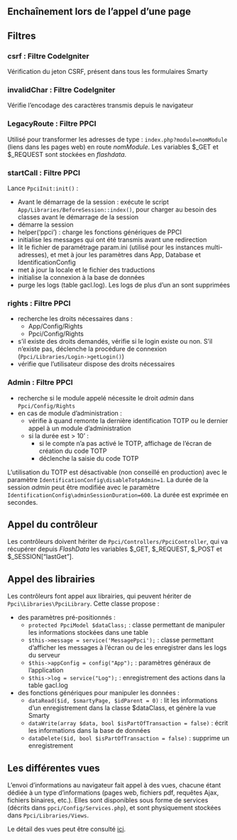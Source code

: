 ::: {.content-visible when-profile="french"}

# Enchaînement lors de l'appel d'une page

## Filtres

### csrf : Filtre CodeIgniter

Vérification du jeton CSRF, présent dans tous les formulaires Smarty

### invalidChar : Filtre CodeIgniter

Vérifie l'encodage des caractères transmis depuis le navigateur

### LegacyRoute : Filtre PPCI

Utilisé pour transformer les adresses de type : `index.php?module=nomModule` (liens dans les pages web) en route _nomModule_. Les variables $_GET et $_REQUEST sont stockées en _flashdata_.

### startCall : Filtre PPCI

Lance `PpciInit:init()` :

- Avant le démarrage de la session : exécute le script  `App/Libraries/BeforeSession::index()`, pour charger au besoin des classes avant le démarrage de la session
- démarre la session
- helper('ppci') : charge les fonctions génériques de PPCI
- initialise les messages qui ont été transmis avant une redirection
- lit le fichier de paramétrage param.ini (utilisé pour les instances multi-adresses), et met à jour les paramètres dans App, Database et IdentificationConfig
- met à jour la locale et le fichier des traductions
- initialise la connexion à la base de données
- purge les logs (table gacl.log). Les logs de plus d'un an sont supprimées

### rights : Filtre PPCI

- recherche les droits nécessaires dans :
  - App/Config/Rights
  - Ppci/Config/Rights
- s'il existe des droits demandés, vérifie si le login existe ou non. S'il n'existe pas, déclenche la procédure de connexion (`Ppci/Libraries/Login->getLogin()`)
- vérifie que l'utilisateur dispose des droits nécessaires

### Admin : Filtre PPCI

- recherche si le module appelé nécessite le droit _admin_ dans `Ppci/Config/Rights`
- en cas de module d'administration :
  - vérifie à quand remonte la dernière identification TOTP ou le dernier appel à un module d'administration
  - si la durée est > 10' :
    - si le compte n'a pas activé le TOTP, affichage de l'écran de création du code TOTP
    - déclenche la saisie du code TOTP

L'utilisation du TOTP est désactivable (non conseillé en production) avec le paramètre `IdentificationConfig\disableTotpAdmin=1`.
La durée de la session _admin_ peut être modifiée avec le paramètre `IdentificationConfig\adminSessionDuration=600`. La durée est exprimée en secondes.

## Appel du contrôleur

Les contrôleurs doivent hériter de `Ppci/Controllers/PpciController`, qui va récupérer depuis _FlashData_ les variables $_GET, $_REQUEST, $_POST et $_SESSION["lastGet"].

## Appel des librairies

Les contrôleurs font appel aux librairies, qui peuvent hériter de `Ppci\Libraries\PpciLibrary`. Cette classe propose :

- des paramètres pré-positionnés :
  - `protected PpciModel $dataClass;` : classe permettant de manipuler les informations stockées dans une table
  - `$this->message = service('MessagePpci');` : classe permettant d'afficher les messages à l'écran ou de les enregistrer dans les logs du serveur
  - `$this->appConfig = config("App");` : paramètres généraux de l'application
  - `$this->log = service("Log");` : enregistrement des actions dans la table gacl.log
- des fonctions génériques pour manipuler les données :
  - `dataRead($id, $smartyPage, $idParent = 0)` : lit les informations d'un enregistrement dans la classe $dataClass, et génère la vue Smarty
  - `dataWrite(array $data, bool $isPartOfTransaction = false)` : écrit les informations dans la base de données
  - `dataDelete($id, bool $isPartOfTransaction = false)` : supprime un enregistrement

## Les différentes vues

L'envoi d'informations au navigateur fait appel à des vues, chacune étant dédiée à un type d'informations (pages web, fichiers pdf, requêtes Ajax, fichiers binaires, etc.). Elles sont disponibles sous forme de services (décrits dans `ppci/Config/Services.php`), et sont physiquement stockées dans `Ppci/Libraries/Views`.

Le détail des vues peut être consulté [ici](views.qmd).


:::
